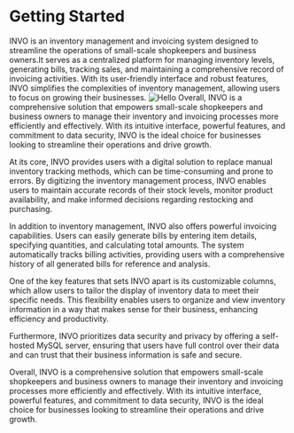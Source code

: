 
# Getting Started





 
 INVO is an inventory management and invoicing system designed to streamline the operations of small-scale shopkeepers and business owners.It serves as a centralized platform for managing inventory levels, generating bills, tracking sales, and maintaining a comprehensive record of invoicing activities. With its user-friendly interface and robust features, INVO simplifies the complexities of inventory management, allowing users to focus on growing their businesses.
<Image src="/mockuper.png"  alt="Hello" width={500} height={500} />
 Overall, INVO is a comprehensive solution that empowers small-scale shopkeepers and business owners to manage their inventory and invoicing processes more efficiently and effectively. With its intuitive interface, powerful features, and commitment to data security, INVO is the ideal choice for businesses looking to streamline their operations and drive growth.

 At its core, INVO provides users with a digital solution to replace manual inventory tracking methods, which can be time-consuming and prone to errors. By digitizing the inventory management process, INVO enables users to maintain accurate records of their stock levels, monitor product availability, and make informed decisions regarding restocking and purchasing.

 In addition to inventory management, INVO also offers powerful invoicing capabilities. Users can easily generate bills by entering item details, specifying quantities, and calculating total amounts. The system automatically tracks billing activities, providing users with a comprehensive history of all generated bills for reference and analysis.

 One of the key features that sets INVO apart is its customizable columns, which allow users to tailor the display of inventory data to meet their specific needs. This flexibility enables users to organize and view inventory information in a way that makes sense for their business, enhancing efficiency and productivity.

 Furthermore, INVO prioritizes data security and privacy by offering a self-hosted MySQL server, ensuring that users have full control over their data and can trust that their business information is safe and secure.

 Overall, INVO is a comprehensive solution that empowers small-scale shopkeepers and business owners to manage their inventory and invoicing processes more efficiently and effectively. With its intuitive interface, powerful features, and commitment to data security, INVO is the ideal choice for businesses looking to streamline their operations and drive growth.